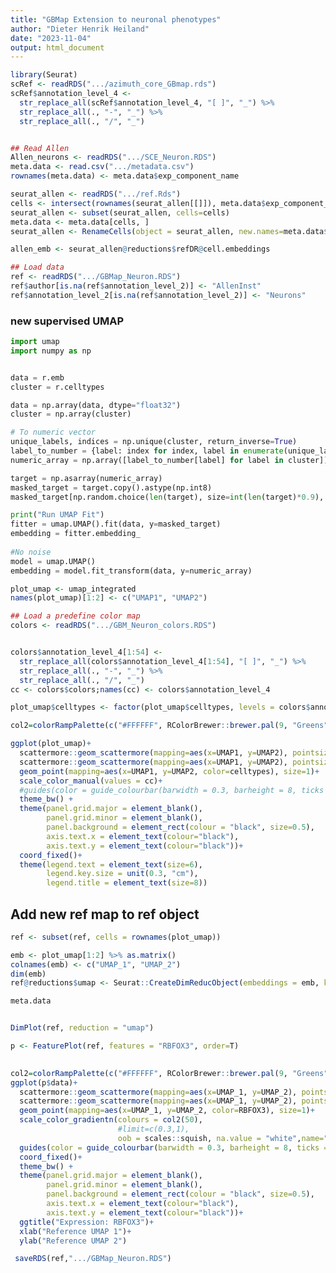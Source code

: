 ```yaml
---
title: "GBMap Extension to neuronal phenotypes"
author: "Dieter Henrik Heiland"
date: "2023-11-04"
output: html_document
---
```



```r
library(Seurat)
scRef <- readRDS(".../azimuth_core_GBmap.rds")
scRef$annotation_level_4 <-
  str_replace_all(scRef$annotation_level_4, "[ ]", "_") %>%
  str_replace_all(., "-", "_") %>%
  str_replace_all(., "/", "_")


## Read Allen
Allen_neurons <- readRDS(".../SCE_Neuron.RDS")
meta.data <- read.csv(".../metadata.csv")
rownames(meta.data) <- meta.data$exp_component_name

seurat_allen <- readRDS(".../ref.Rds")
cells <- intersect(rownames(seurat_allen[[]]), meta.data$exp_component_name)
seurat_allen <- subset(seurat_allen, cells=cells)
meta.data <- meta.data[cells, ]
seurat_allen <- RenameCells(object = seurat_allen, new.names=meta.data$sample_name)

allen_emb <- seurat_allen@reductions$refDR@cell.embeddings

## Load data
ref <- readRDS(".../GBMap_Neuron.RDS")
ref$author[is.na(ref$annotation_level_2)] <- "AllenInst"
ref$annotation_level_2[is.na(ref$annotation_level_2)] <- "Neurons"
```

### new supervised UMAP

```python
import umap
import numpy as np


data = r.emb
cluster = r.celltypes

data = np.array(data, dtype="float32")
cluster = np.array(cluster)

# To numeric vector 
unique_labels, indices = np.unique(cluster, return_inverse=True)
label_to_number = {label: index for index, label in enumerate(unique_labels)}
numeric_array = np.array([label_to_number[label] for label in cluster])

target = np.asarray(numeric_array)
masked_target = target.copy().astype(np.int8)
masked_target[np.random.choice(len(target), size=int(len(target)*0.9), replace=False)] = -1

print("Run UMAP Fit")
fitter = umap.UMAP().fit(data, y=masked_target)
embedding = fitter.embedding_
  
#No noise  
model = umap.UMAP()
embedding = model.fit_transform(data, y=numeric_array)


```

```r
plot_umap <- umap_integrated
names(plot_umap)[1:2] <- c("UMAP1", "UMAP2")

## Load a predefine color map
colors <- readRDS(".../GBM_Neuron_colors.RDS")


colors$annotation_level_4[1:54] <- 
  str_replace_all(colors$annotation_level_4[1:54], "[ ]", "_") %>%
  str_replace_all(., "-", "_") %>%
  str_replace_all(., "/", "_")
cc <- colors$colors;names(cc) <- colors$annotation_level_4

plot_umap$celltypes <- factor(plot_umap$celltypes, levels = colors$annotation_level_4)

col2=colorRampPalette(c("#FFFFFF", RColorBrewer::brewer.pal(9, "Greens")))

ggplot(plot_umap)+
  scattermore::geom_scattermore(mapping=aes(x=UMAP1, y=UMAP2), pointsize = 5, color="black")+
  scattermore::geom_scattermore(mapping=aes(x=UMAP1, y=UMAP2), pointsize = 4, color="white")+
  geom_point(mapping=aes(x=UMAP1, y=UMAP2, color=celltypes), size=1)+
  scale_color_manual(values = cc)+
  #guides(color = guide_colourbar(barwidth = 0.3, barheight = 8, ticks =F, frame.colour="black"), label=F)+
  theme_bw() +
  theme(panel.grid.major = element_blank(),
        panel.grid.minor = element_blank(),
        panel.background = element_rect(colour = "black", size=0.5),
        axis.text.x = element_text(colour="black"),
        axis.text.y = element_text(colour="black"))+
  coord_fixed()+
  theme(legend.text = element_text(size=6),
        legend.key.size = unit(0.3, "cm"),
        legend.title = element_text(size=8))

```

## Add new ref map to ref object

```r

ref <- subset(ref, cells = rownames(plot_umap))

emb <- plot_umap[1:2] %>% as.matrix()
colnames(emb) <- c("UMAP_1", "UMAP_2")
dim(emb)
ref@reductions$umap <- Seurat::CreateDimReducObject(embeddings = emb, key="UMAP_", assay="RNA")

meta.data


DimPlot(ref, reduction = "umap")

p <- FeaturePlot(ref, features = "RBFOX3", order=T)
  

col2=colorRampPalette(c("#FFFFFF", RColorBrewer::brewer.pal(9, "Greens")))
ggplot(p$data)+
  scattermore::geom_scattermore(mapping=aes(x=UMAP_1, y=UMAP_2), pointsize = 5, color="black")+
  scattermore::geom_scattermore(mapping=aes(x=UMAP_1, y=UMAP_2), pointsize = 4, color="white")+
  geom_point(mapping=aes(x=UMAP_1, y=UMAP_2, color=RBFOX3), size=1)+
  scale_color_gradientn(colours = col2(50),
                        #limit=c(0.3,1), 
                        oob = scales::squish, na.value = "white",name="")+
  guides(color = guide_colourbar(barwidth = 0.3, barheight = 8, ticks =F, frame.colour="black"), label=F)+
  coord_fixed()+
  theme_bw() +
  theme(panel.grid.major = element_blank(),
        panel.grid.minor = element_blank(),
        panel.background = element_rect(colour = "black", size=0.5),
        axis.text.x = element_text(colour="black"),
        axis.text.y = element_text(colour="black"))+
  ggtitle("Expression: RBFOX3")+
  xlab("Reference UMAP 1")+
  ylab("Reference UMAP 2")


```

```r
 saveRDS(ref,".../GBMap_Neuron.RDS")

```




